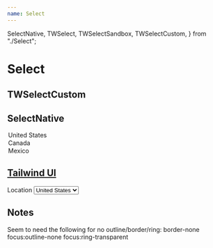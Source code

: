 ```yaml
---
name: Select
---
```


  SelectNative,
  TWSelect,
  TWSelectSandbox,
  TWSelectCustom,
} from "./Select";

# Select

## TWSelectCustom

<Playground>
  <div className="w-full max-w-xs mx-auto">
    <TWSelectCustom />
  </div>
</Playground>

## SelectNative

<Playground>
  <div className="flex flex-col gap-1">
    <div className="w-full max-w-xs mx-auto">
      <SelectNative id="location" name="location" defaultValue="Canada">
        <option>United States</option>
        <option>Canada</option>
        <option>Mexico</option>
      </SelectNative>
    </div>
  </div>
</Playground>

## [Tailwind UI](https://tailwindui.com/components/application-ui/forms/select-menus)

<Playground>
  <div className="w-full max-w-xs mx-auto">
    <label
      htmlFor="location"
      className="block text-sm font-medium text-gray-700"
    >
      Location
    </label>
    <select
      id="location"
      name="location"
      className="mt-1 block w-full pl-3 pr-10 py-2 text-base border-gray-300 focus:outline-none focus:ring-indigo-500 focus:border-indigo-500 sm:text-sm rounded-md"
      defaultValue="Canada"
    >
      <option>United States</option>
      <option>Canada</option>
      <option>Mexico</option>
    </select>
  </div>
</Playground>

## Notes

Seem to need the following for no outline/border/ring: border-none focus:outline-none focus:ring-transparent
